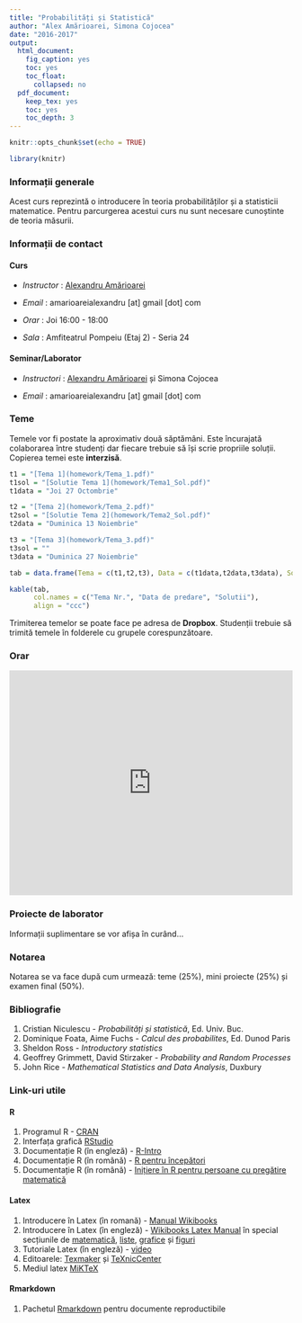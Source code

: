 ```yaml
---
title: "Probabilități și Statistică"
author: "Alex Amărioarei, Simona Cojocea"
date: "2016-2017"
output:
  html_document:
    fig_caption: yes
    toc: yes
    toc_float:
      collapsed: no
  pdf_document:
    keep_tex: yes
    toc: yes
    toc_depth: 3
---
```


```r
knitr::opts_chunk$set(echo = TRUE)
```


```r
library(knitr)
```

### Informații generale

Acest curs reprezintă o introducere în teoria probabilităților și a statisticii matematice. Pentru parcurgerea acestui curs nu sunt necesare cunoștinte de teoria măsurii. 

### Informații de contact 

#### Curs 

 *  _Instructor_ : [Alexandru Amărioarei](https://alexamarioarei.github.io/)

 *  _Email_ : amarioareialexandru [at] gmail [dot] com

 *  _Orar_ : Joi 16:00 - 18:00

 *  _Sala_ : Amfiteatrul Pompeiu (Etaj 2) - Seria 24


#### Seminar/Laborator

 *  _Instructori_ : [Alexandru Amărioarei](https://alexamarioarei.github.io/) și Simona Cojocea

 *  _Email_ : amarioareialexandru [at] gmail [dot] com 

### Teme

Temele vor fi postate la aproximativ două săptămâni. Este încurajată colaborarea între studenți dar fiecare trebuie să 
își scrie propriile soluții. Copierea temei este __interzisă__.

```r
t1 = "[Tema 1](homework/Tema_1.pdf)"
t1sol = "[Solutie Tema 1](homework/Tema1_Sol.pdf)"
t1data = "Joi 27 Octombrie"

t2 = "[Tema 2](homework/Tema_2.pdf)"
t2sol = "[Solutie Tema 2](homework/Tema2_Sol.pdf)"
t2data = "Duminica 13 Noiembrie"

t3 = "[Tema 3](homework/Tema_3.pdf)"
t3sol = ""
t3data = "Duminica 27 Noiembrie"

tab = data.frame(Tema = c(t1,t2,t3), Data = c(t1data,t2data,t3data), Solution = c(t1sol,t2sol,t3sol))

kable(tab, 
      col.names = c("Tema Nr.", "Data de predare", "Solutii"),
      align = "ccc")
```

Trimiterea temelor se poate face pe adresa de **Dropbox**. Studenții trebuie să trimită temele în folderele cu grupele corespunzătoare. 
<!-- **Observație** Temele vor fi trimise pe adresa de email a instructorului până cel târziu la data menționată (ora 24) de către șefii de grupă. Aceștia vor aduna în prealabil temele de la colegi și vor crea o arhiva cu numele *grupa_x_tema_y.zip*. În interiorul arhivei ar trebuie sa se găsească un număr de foldere egal cu numărul de studenți care trimit tema, fiecare folder având numele studentului.  -->

### Orar

<div>
<iframe src="https://calendar.google.com/calendar/embed?showTitle=0&amp;showTabs=0&amp;showCalendars=0&amp;mode=WEEK&amp;height=400&amp;wkst=2&amp;hl=ro&amp;bgcolor=%23FFFFFF&amp;src=5je54j12sbcds7mgglbit9r2co%40group.calendar.google.com&amp;color=%23ffffff&amp;ctz=Europe%2FBucharest" style="border-width:0" width="100%" height="400" frameborder="0" scrolling="no" allowfullscreen>&nbsp;</iframe>
</div>

### Proiecte de laborator

Informații suplimentare se vor afișa în curând...

### Notarea

Notarea se va face după cum urmează: teme (25%), mini proiecte (25%) și examen final (50%).

### Bibliografie

  1. Cristian Niculescu - *Probabilități și statistică*, Ed. Univ. Buc.
  2. Dominique Foata, Aime Fuchs - *Calcul des probabilites*, Ed. Dunod Paris
  3. Sheldon Ross - *Introductory statistics*
  4. Geoffrey Grimmett, David Stirzaker - *Probability and Random Processes*
  5. John Rice - *Mathematical Statistics and Data Analysis*, Duxbury
  

### Link-uri utile

#### R
  1. Programul R - [CRAN](https://cran.r-project.org/)
  2. Interfața grafică [RStudio](https://www.rstudio.com/)
  3. Documentație R (în engleză) - [R-Intro](https://cran.r-project.org/doc/manuals/r-release/R-intro.pdf)
  4. Documentație R (în română) - [R pentru începători ](ftp://cran.r-project.org/pub/R/doc/contrib/Paradis-rdebuts_RO.pdf)
  5. Documentație R (în română) - [Inițiere în R pentru persoane cu pregătire matematică ](http://www.edumanager.ro/community/documente/initiere_in_r.pdf)
  
#### Latex
  1. Introducere în Latex (în romană) - [Manual Wikibooks](https://ro.wikibooks.org/wiki/LaTeX_(carte))
  2. Introducere în Latex (în engleză) - [Wikibooks Latex Manual](https://en.wikibooks.org/wiki/LaTeX) în special secțiunile de [matematică](https://en.wikibooks.org/wiki/LaTeX/Mathematics), [liste](https://en.wikibooks.org/wiki/LaTeX/List_Structures), [grafice](https://en.wikibooks.org/wiki/LaTeX/Importing_Graphics) și [figuri](https://en.wikibooks.org/wiki/LaTeX/Floats,_Figures_and_Captions)
  3. Tutoriale Latex (în engleză) - [video](https://www.youtube.com/playlist?list=PLDD406480D35CE390)
  4. Editoarele: [Texmaker](http://www.xm1math.net/texmaker/download.html) și [TeXnicCenter](http://www.texniccenter.org/) 
  5. Mediul latex [MiKTeX](https://miktex.org/)

#### Rmarkdown
  1. Pachetul [Rmarkdown](http://rmarkdown.rstudio.com/index.html) pentru documente reproductibile
